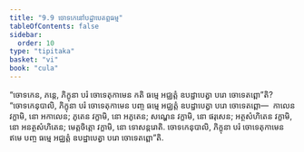 ```yaml
---
title: "9.9 ចោទកេនៅបដ្ឋាបេតព្ពធម្ម"
tableOfContents: false
sidebar:
  order: 10
type: "tipitaka"
basket: "vi"
book: "cula"
---
```



<DynamicBreadcrumb />

<Division number="400" book="cula">

<Paragraph number="1935" book="cula">
“ចោទកេន, ភន្តេ, ភិក្ខុនា បរំ ចោទេតុកាមេន កតិ ធម្មេ អជ្ឈត្តំ ឧបដ្ឋាបេត្វា បរោ ចោទេតព្ពោ”តិ? “ចោទកេនុបាលិ, ភិក្ខុនា បរំ ចោទេតុកាមេន បញ្ច ធម្មេ អជ្ឈត្តំ ឧបដ្ឋាបេត្វា បរោ ចោទេតព្ពោ—  កាលេន វក្ខាមិ, នោ អកាលេន; ភូតេន វក្ខាមិ, នោ អភូតេន; សណ្ហេន វក្ខាមិ, នោ ផរុសេន; អត្ថសំហិតេន វក្ខាមិ, នោ អនត្ថសំហិតេន; មេត្តចិត្តោ វក្ខាមិ, នោ ទោសន្តរោតិ. ចោទកេនុបាលិ, ភិក្ខុនា បរំ ចោទេតុកាមេន ឥមេ បញ្ច ធម្មេ អជ្ឈត្តំ ឧបដ្ឋាបេត្វា បរោ ចោទេតព្ពោ”តិ.
</Paragraph>
</Division>
